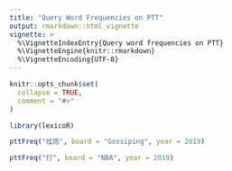 ```yaml
---
title: "Query Word Frequencies on PTT"
output: rmarkdown::html_vignette
vignette: >
  %\VignetteIndexEntry{Query word frequencies on PTT}
  %\VignetteEngine{knitr::rmarkdown}
  %\VignetteEncoding{UTF-8}
---
```


```r
knitr::opts_chunk$set(
  collapse = TRUE,
  comment = "#>"
)
```

```r
library(lexicoR)
```


```r
pttFreq("炫炮", board = "Gossiping", year = 2019)
```

```r
pttFreq("打", board = "NBA", year = 2019)
```

